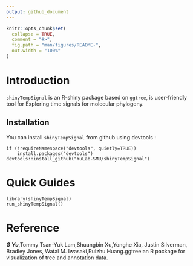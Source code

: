 ```yaml
---
output: github_document
---
```


<!-- README.md is generated from README.Rmd. Please edit that file -->

```r
knitr::opts_chunk$set(
  collapse = TRUE,
  comment = "#>",
  fig.path = "man/figures/README-",
  out.width = "100%"
)
```
# Introduction
`shinyTempSignal` is an R-shiny package based on `ggtree`, is user-friendly tool for Exploring time signals for molecular phylogeny. 

## Installation

You can install `shinyTempSignal` from github using devtools :
```
if (!requireNamespace("devtools", quietly=TRUE))
    install.packages("devtools")
devtools::install_github("YuLab-SMU/shinyTempSignal")
```
# Quick Guides

```
library(shinyTempSignal)
run_shinyTempSignal()
```
# Reference
***G Yu***,Tommy Tsan-Yuk Lam,Shuangbin Xu,Yonghe Xia, Justin Silverman, Bradley Jones, Watal M. Iwasaki,Ruizhu Huang.ggtree:an R package for visualization of tree and annotation data.
